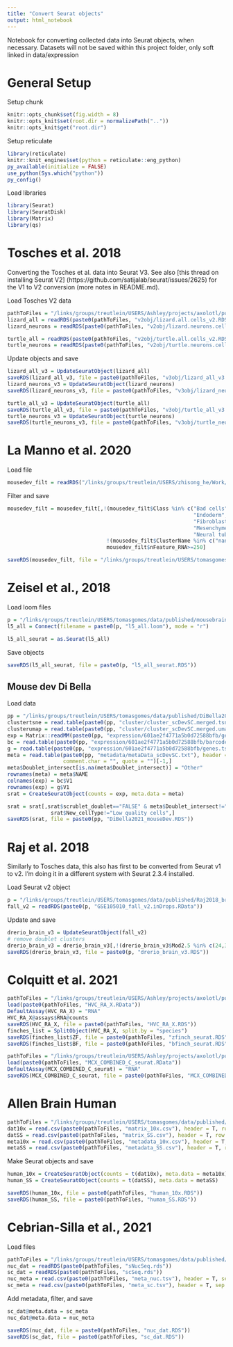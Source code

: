 ```yaml
---
title: "Convert Seurat objects"
output: html_notebook
---
```


Notebook for converting collected data into Seurat objects, when necessary. Datasets will not be saved within this project folder, only soft linked in data/expression



# General Setup
Setup chunk

```r
knitr::opts_chunk$set(fig.width = 8)
knitr::opts_knit$set(root.dir = normalizePath(".."))
knitr::opts_knit$get("root.dir")
```

Setup reticulate

```r
library(reticulate)
knitr::knit_engines$set(python = reticulate::eng_python)
py_available(initialize = FALSE)
use_python(Sys.which("python"))
py_config()
```

Load libraries

```r
library(Seurat)
library(SeuratDisk)
library(Matrix)
library(qs)
```



# Tosches et al. 2018

Converting the Tosches et al. data into Seurat V3. See also [this thread on installing Seurat V2] (https://github.com/satijalab/seurat/issues/2625) for the V1 to V2 conversion (more notes in README.md).

Load Tosches V2 data

```r
pathToFiles = "/links/groups/treutlein/USERS/Ashley/projects/axolotl/published/Tosches2018/"
lizard_all = readRDS(paste0(pathToFiles, "v2obj/lizard.all.cells_v2.RDS"))
lizard_neurons = readRDS(paste0(pathToFiles, "v2obj/lizard.neurons.cells_v2.RDS"))

turtle_all = readRDS(paste0(pathToFiles, "v2obj/turtle.all.cells_v2.RDS"))
turtle_neurons = readRDS(paste0(pathToFiles, "v2obj/turtle.neurons.cells_v2.RDS"))
```

Update objects and save

```r
lizard_all_v3 = UpdateSeuratObject(lizard_all)
saveRDS(lizard_all_v3, file = paste0(pathToFiles, "v3obj/lizard_all_v3.RDS"))
lizard_neurons_v3 = UpdateSeuratObject(lizard_neurons)
saveRDS(lizard_neurons_v3, file = paste0(pathToFiles, "v3obj/lizard_neurons_v3.RDS"))

turtle_all_v3 = UpdateSeuratObject(turtle_all)
saveRDS(turtle_all_v3, file = paste0(pathToFiles, "v3obj/turtle_all_v3.RDS"))
turtle_neurons_v3 = UpdateSeuratObject(turtle_neurons)
saveRDS(turtle_neurons_v3, file = paste0(pathToFiles, "v3obj/turtle_neurons_v3.RDS"))
```



# La Manno et al. 2020
Load file

```r
mousedev_filt = readRDS("/links/groups/treutlein/USERS/zhisong_he/Work/public_datasets/LaManno_mouse_dev_brain_atlas/dev_all_seurat.rds")
```

Filter and save

```r
mousedev_filt = mousedev_filt[,!(mousedev_filt$Class %in% c("Bad cells", "Undefined", "Blood", 
                                                            "Endoderm", "Ectoderm", "Mesoderm", 
                                                            "Fibroblast", "Gastrulation", 
                                                            "Mesenchyme", "Neural crest", 
                                                            "Neural tube", "Schwann cell")) &
                                !(mousedev_filt$ClusterName %in% c("nan")) &
                                mousedev_filt$nFeature_RNA>=250]

saveRDS(mousedev_filt, file = "/links/groups/treutlein/USERS/tomasgomes/data/published/LaManno2020_mouse/mousedev_filt.RDS")
```



# Zeisel et al., 2018
Load loom files

```r
p = "/links/groups/treutlein/USERS/tomasgomes/data/published/mousebrain/"
l5_all = Connect(filename = paste0(p, "l5_all.loom"), mode = "r")

l5_all_seurat = as.Seurat(l5_all)
```

Save objects

```r
saveRDS(l5_all_seurat, file = paste0(p, "l5_all_seurat.RDS"))
```


## Mouse dev Di Bella
Load data

```r
pp = "/links/groups/treutlein/USERS/tomasgomes/data/published/DiBella2021_mouse/"
clustertsne = read.table(paste0(pp, "cluster/cluster_scDevSC.merged.tsne.txt"), header = T)[-1,]
clusterumap = read.table(paste0(pp, "cluster/cluster_scDevSC.merged.umap.txt"), header = T)[-1,]
exp = Matrix::readMM(paste0(pp, "expression/601ae2f4771a5b0d72588bfb/gene_sorted-matrix.mtx.gz"))
bc = read.table(paste0(pp, "expression/601ae2f4771a5b0d72588bfb/barcodes.tsv"), header = F)
g = read.table(paste0(pp, "expression/601ae2f4771a5b0d72588bfb/genes.tsv"), header = F)
meta = read.table(paste0(pp, "metadata/metaData_scDevSC.txt"), header = T, sep = "\t", 
                  comment.char = "", quote = "")[-1,]
meta$Doublet_intersect[is.na(meta$Doublet_intersect)] = "Other"
rownames(meta) = meta$NAME
colnames(exp) = bc$V1
rownames(exp) = g$V1
srat = CreateSeuratObject(counts = exp, meta.data = meta)

srat = srat[,srat$scrublet_doublet=="FALSE" & meta$Doublet_intersect!="Doublet" &
              srat$New_cellType!="Low quality cells",]
saveRDS(srat, file = paste0(pp, "DiBella2021_mouseDev.RDS"))
```



# Raj et al. 2018

Similarly to Tosches data, this also has first to be converted from Seurat v1 to v2. I'm doing it in a different system with Seurat 2.3.4 installed.

Load Seurat v2 object

```r
p = "/links/groups/treutlein/USERS/tomasgomes/data/published/Raj2018_brain/"
fall_v2 = readRDS(paste0(p, "GSE105010_fall_v2.inDrops.RData"))
```

Update and save

```r
drerio_brain_v3 = UpdateSeuratObject(fall_v2)
# remove doublet clusters
drerio_brain_v3 = drerio_brain_v3[,!(drerio_brain_v3$Mod2.5 %in% c(24,31))]
saveRDS(drerio_brain_v3, file = paste0(p, "drerio_brain_v3.RDS"))
```



# Colquitt et al. 2021

```r
pathToFiles = "/links/groups/treutlein/USERS/Ashley/projects/axolotl/published/Colquitt2021/projects/HVC_RA_X/"
load(paste0(pathToFiles, "HVC_RA_X.RData"))
DefaultAssay(HVC_RA_X) = "RNA"
HVC_RA_X@assays$RNA@counts
saveRDS(HVC_RA_X, file = paste0(pathToFiles, "HVC_RA_X.RDS"))
finches_list = SplitObject(HVC_RA_X, split.by = "species")
saveRDS(finches_list$ZF, file = paste0(pathToFiles, "zfinch_seurat.RDS"))
saveRDS(finches_list$BF, file = paste0(pathToFiles, "bfinch_seurat.RDS"))

pathToFiles = "/links/groups/treutlein/USERS/Ashley/projects/axolotl/published/Colquitt2021/projects/X/"
load(paste0(pathToFiles, "MCX_COMBINED_C_seurat.RData"))
DefaultAssay(MCX_COMBINED_C_seurat) = "RNA"
saveRDS(MCX_COMBINED_C_seurat, file = paste0(pathToFiles, "MCX_COMBINED_C_seurat.RDS"))
```



# Allen Brain Human

```r
pathToFiles = "/links/groups/treutlein/USERS/tomasgomes/data/published/Allen_human/"
dat10x = read.csv(paste0(pathToFiles, "matrix_10x.csv"), header = T, row.names = 1)
datSS = read.csv(paste0(pathToFiles, "matrix_SS.csv"), header = T, row.names = 1)
meta10x = read.csv(paste0(pathToFiles, "metadata_10x.csv"), header = T, row.names = 1)
metaSS = read.csv(paste0(pathToFiles, "metadata_SS.csv"), header = T, row.names = 1)
```

Make Seurat objects and save

```r
human_10x = CreateSeuratObject(counts = t(dat10x), meta.data = meta10x)
human_SS = CreateSeuratObject(counts = t(datSS), meta.data = metaSS)

saveRDS(human_10x, file = paste0(pathToFiles, "human_10x.RDS"))
saveRDS(human_SS, file = paste0(pathToFiles, "human_SS.RDS"))
```



# Cebrian-Silla et al., 2021
Load files

```r
pathToFiles = "/links/groups/treutlein/USERS/tomasgomes/data/published/CebrianSilla2021_mouse/"
nuc_dat = readRDS(paste0(pathToFiles, "sNucSeq.rds"))
sc_dat = readRDS(paste0(pathToFiles, "scSeq.rds"))
nuc_meta = read.csv(paste0(pathToFiles, "meta_nuc.tsv"), header = T, sep = "\t", row.names = 1)
sc_meta = read.csv(paste0(pathToFiles, "meta_sc.tsv"), header = T, sep = "\t", row.names = 1)
```

Add metadata, filter, and save

```r
sc_dat@meta.data = sc_meta
nuc_dat@meta.data = nuc_meta

saveRDS(nuc_dat, file = paste0(pathToFiles, "nuc_dat.RDS"))
saveRDS(sc_dat, file = paste0(pathToFiles, "sc_dat.RDS"))
```









